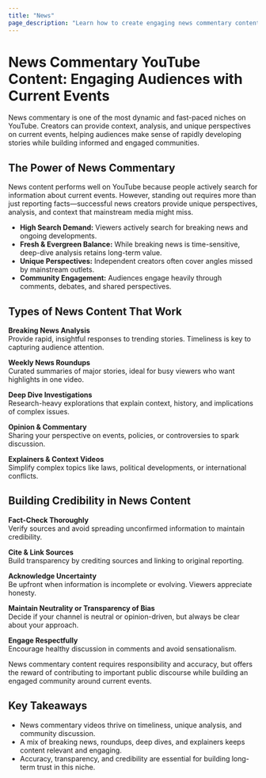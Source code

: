 ```yaml
---
title: "News"
page_description: "Learn how to create engaging news commentary content—covering breaking news, weekly roundups, deep dives, and analysis of current events."
---
```


# News Commentary YouTube Content: Engaging Audiences with Current Events

News commentary is one of the most dynamic and fast-paced niches on YouTube. Creators can provide context, analysis, and unique perspectives on current events, helping audiences make sense of rapidly developing stories while building informed and engaged communities.

## The Power of News Commentary

News content performs well on YouTube because people actively search for information about current events. However, standing out requires more than just reporting facts—successful news creators provide unique perspectives, analysis, and context that mainstream media might miss.

- **High Search Demand:** Viewers actively search for breaking news and ongoing developments.  
- **Fresh & Evergreen Balance:** While breaking news is time-sensitive, deep-dive analysis retains long-term value.  
- **Unique Perspectives:** Independent creators often cover angles missed by mainstream outlets.  
- **Community Engagement:** Audiences engage heavily through comments, debates, and shared perspectives.  

## Types of News Content That Work

**Breaking News Analysis**  
Provide rapid, insightful responses to trending stories. Timeliness is key to capturing audience attention.  

**Weekly News Roundups**  
Curated summaries of major stories, ideal for busy viewers who want highlights in one video.  

**Deep Dive Investigations**  
Research-heavy explorations that explain context, history, and implications of complex issues.  

**Opinion & Commentary**  
Sharing your perspective on events, policies, or controversies to spark discussion.  

**Explainers & Context Videos**  
Simplify complex topics like laws, political developments, or international conflicts.  

## Building Credibility in News Content

**Fact-Check Thoroughly**  
Verify sources and avoid spreading unconfirmed information to maintain credibility.  

**Cite & Link Sources**  
Build transparency by crediting sources and linking to original reporting.  

**Acknowledge Uncertainty**  
Be upfront when information is incomplete or evolving. Viewers appreciate honesty.  

**Maintain Neutrality or Transparency of Bias**  
Decide if your channel is neutral or opinion-driven, but always be clear about your approach.  

**Engage Respectfully**  
Encourage healthy discussion in comments and avoid sensationalism.  

News commentary content requires responsibility and accuracy, but offers the reward of contributing to important public discourse while building an engaged community around current events.

## Key Takeaways

- News commentary videos thrive on timeliness, unique analysis, and community discussion.  
- A mix of breaking news, roundups, deep dives, and explainers keeps content relevant and engaging.  
- Accuracy, transparency, and credibility are essential for building long-term trust in this niche.  
